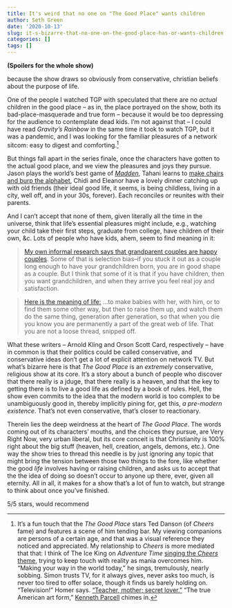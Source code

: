 ```yaml
---
title: It's weird that no one on "The Good Place" wants children
author: Seth Green
date: '2020-10-13'
slug: it-s-bizarre-that-no-one-on-the-good-place-has-or-wants-children
categories: []
tags: []
---
```


**(Spoilers for the whole show)**

because the show draws so obviously from conservative, christian beliefs about the purpose of life.

One of the people I watched TGP with speculated that there are no _actual_ children in the good place -- as in, the place portrayed on the show, both its bad-place-masquerade and true form -- because it would be too depressing for the audience to contemplate dead kids. I'm not against that -- I could have read _Gravity's Rainbow_ in the same time it took to watch TGP, but it was a pandemic, and I was looking for the familiar pleasures of a network sitcom: easy to digest and comforting.^[It's a fun touch that the _The Good Place_ stars Ted Danson (of  _Cheers_ fame) and features a scene of him tending bar. My viewing companions are persons of a certain age, and that was a visual reference they noticed and appreciated. My relationship to _Cheers_ is more mediated that that: I think of The Ice King on _Adventure Time_ [singing the _Cheers_ theme](https://www.youtube.com/watch?v=6rdvgvvvVPk), trying to keep touch with reality as mania overcomes him. "Making your way in the world today," he sings, tremulously, nearly sobbing. Simon trusts TV, for it always gives, never asks too much, is never too tired to offer solace, though it finds us barely holding on. "Television!" Homer says. ["Teacher, mother; secret lover."](https://www.youtube.com/watch?v=DumCuR4mdpQ) "The true American art form," [Kenneth Parcell](https://www.imdb.com/title/tt0920916/characters/nm1442113) chimes in.] 

But things fall apart in the series finale, once the characters have gotten to the actual good place, and we view the pleasures and joys they pursue. Jason plays the world's best game of [_Madden_](https://en.wikipedia.org/wiki/Madden_NFL), Tahani learns to [make chairs and burp the alphabet](https://www.reddit.com/r/TheGoodPlace/comments/exddu9/part_of_tahanis_list/), Chidi and Eleanor have a lovely dinner catching up with old friends (their ideal good life, it seems, is being childless, living in a city, well off, and in your 30s, forever). Each reconciles or reunites with their parents. 

And I can't accept that none of them, given literally all the time in the universe, think that life's essential pleasures might include, e.g., watching your child take their first steps, graduate from college, have children of their own, &c. Lots of people who have kids, ahem, seem to find meaning in it:

> [My own informal research says that grandparent couples are happy couples](https://www.arnoldkling.com/blog/off-topic-marriage-and-grandchildren/). Some of that is selection bias–if you stuck it out as a couple long enough to have your grandchildren born, you are in good shape as a couple. But I think that some of it is that if you have children, then you want grandchildren, and when they arrive you feel real joy and satisfaction.

> [Here is the meaning of life:](https://en.wikipedia.org/wiki/Shadow_Puppets) ...to make babies with her, with him, or to find them some other way, but then to raise them up, and watch them do the same thing, generation after generation, so that when you die you know you are permanently a part of the great web of life. That you are not a loose thread, snipped off.

What these writers -- Arnold Kling and Orson Scott Card, respectively -- have in common is that their politics could be called conservative, and conservative ideas don't get a lot of explicit attention on network TV. But what's bizarre here is that _The Good Place_ is an _extremely_ conservative, religious show at its core. It's a story about a bunch of people who discover that there really is a jduge, that there really is a heaven, and that the key to getting there is to live a good life as defined by a book of rules. Hell, the show even commits to the idea that the modern world is too complex to be unambiguously good in, thereby implicitly pining for, get this, _a pre-modern existence_. That's not even conservative, that's closer to reactionary.

Therein lies the deep weirdness at the heart of _The Good Place_. The words coming out of its characters' mouths, and the choices they pursue, are Very Right Now, very urban liberal, but its core conceit is that Christianity is 100% right about the big stuff (heaven, hell, creation, angels, demons, etc.). One way the show tries to thread this needle is by just ignoring any topic that might bring the tension between those two things to the fore, like whether the good _life_ involves having or raising children, and asks us to accept that the the idea of doing so doesn't occur to anyone up there, ever, given all eternity. All in all, it makes for a show that's a lot of fun to watch, but strange to think about once you've finished. 

5/5 stars, would recommend


